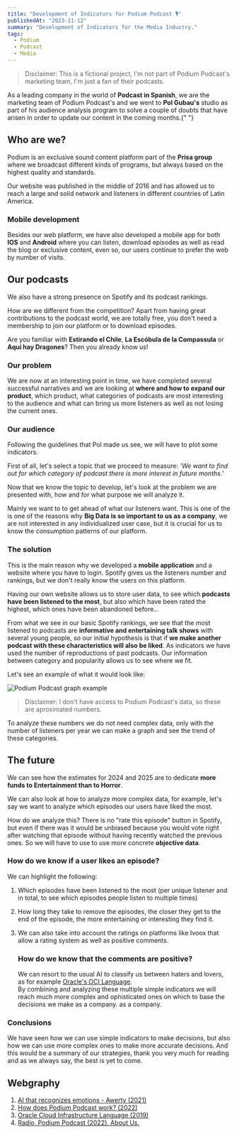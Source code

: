 ```yaml
---
title: "Development of Indicators for Podium Podcast 🎙"
publishedAt: "2023-11-12"
summary: "Development of Indicators for the Media Industry."
tags:
  - Podium
  - Podcast
  - Media
---
```


 
> Disclaimer: This is a fictional project, I'm not part of Podium Podcast's
  marketing team, I'm just a fan of their podcasts.
 
As a leading company in the world of **Podcast in Spanish**, we are the marketing
team of Podium Podcast's and we went to **Pol Gubau's** studio as part of his audience
analysis program to solve a couple of doubts that have arisen in order to update
our content in the coming months.{" "}

## Who are we?

Podium is an exclusive sound content platform part of the **Prisa group** where we broadcast different kinds of programs, but always based on the highest quality and standards.

Our website was published in the middle of 2016 and has allowed us to reach a large and solid network and listeners in different countries of Latin America.

### Mobile development

Besides our web platform, we have also developed a mobile app for both **IOS** and **Android** where you can listen, download episodes as well as read the blog or exclusive content, even so, our users continue to prefer the web by number of visits.

## Our podcasts

We also have a strong presence on Spotify and its podcast rankings.

How are we different from the competition? Apart from having great contributions to the podcast world, we are totally free, you don't need a membership to join our platform or to download episodes.

Are you familiar with **Estirando el Chile**, **La Escóbula de la Compassula** or **Aquí hay
Dragones**? Then you already know us!

### Our problem

We are now at an interesting point in time, we have completed several successful narratives and we are looking at **where and how to expand our product**, which product, what categories of podcasts are most interesting to the audience and what can bring us more listeners as well as not losing the current ones.

### Our audience

Following the guidelines that Pol made us see, we will have to plot some indicators.

First of all, let's select a topic that we proceed to measure: _'We want to find out for which category of podcast there is more interest in future months.'_

Now that we know the topic to develop, let's look at the problem we are presented with, how and for what purpose we will analyze it.

Mainly we want to to get ahead of what our listeners want. This is one of the is one of the reasons why **Big Data is so important to us as a company**, we are not interested in any individualized user case, but it is crucial for us to know the consumption patterns of our platform.

### The solution

This is the main reason why we developed a **mobile application** and a website where you have to login. Spotify gives us the listeners number and rankings, but we don't really know the users on this platform.

Having our own website allows us to store user data, to see which **podcasts have been listened to
the most**, but also which have been rated the highest, which ones have been abandoned before...

From what we see in our basic Spotify rankings, we see that the most listened to podcasts are **informative and entertaining talk shows** with several young people, so our initial hypothesis is that if **we make another podcast with these characteristics will also be liked**. As indicators we have used the number of reproductions of past podcasts. Our information between category and popularity allows us to see where we fit.

Let's see an example of what it would look like:

 
![Podium Podcast graph example](../../assets/media/blog/podiumPodcast/grafico.png)

>  Disclaimer: I don't have access to Podium Podcast's data, so these are
  aproximated numbers.
 
To analyze these numbers we do not need complex data, only with the number of listeners per year we can make a graph and see the trend of these categories.

## The future

We can see how the estimates for 2024 and 2025 are to dedicate **more funds to Entertainment than to Horror**.

We can also look at how to analyze more complex data, for example, let's say we want to analyze which episodes our users have liked the most.

How do we analyze this? There is no "rate this episode" button in Spotify, but even if there was it would be unbiased because you would vote right after watching that episode without having recently watched the previous ones. So we will have to use to use more concrete **objective data**.

### How do we know if a user likes an episode?

We can highlight the following:

1. Which episodes have been listened to the most (per unique listener and in total, to see which episodes people listen to multiple times)

2. How long they take to remove the episodes, the closer they get to the end of the episode, the more entertaining or interesting they find it.

3. We can also take into account the ratings on platforms like Ivoox that allow a rating system as well as positive comments.
   ### How do we know that the comments are positive?
   We can resort to the usual AI to classify us between haters and lovers, as for example [Oracle's OCI Language](https://www.oracle.com/es/artificial-intelligence).  
   By combining and analyzing these multiple simple indicators we will reach much more complex and ophisticated ones on which to base the decisions we make as a company.
   as a company.

### Conclusions

We have seen how we can use simple indicators to make decisions, but also how we can use more complex ones to make more accurate decisions. And this would be a summary of our strategies, thank you very much for reading and as we always say, the best is yet to come.

## Webgraphy

1. [AI that recognizes emotions - Awerty (2021) ](https://awerty.net/blog/la-ia-que-reconoce-emociones-ya-esta-al-alcance-de-tu-mano)
2. [How does Podium Podcast work? (2022)](https://www.technologyreview.es/s/15603/la-ia-que-detecta-emociones-pseudociencia-for-border-control)
3. [Oracle Cloud Infrastructure Language (2019) ](https://www.oracle.com/es/artificial-intelligence)
4. [Radio, Podium Podcast (2022). About Us. ](https://www.podiumpodcast.com/sobre-nosotros/)
